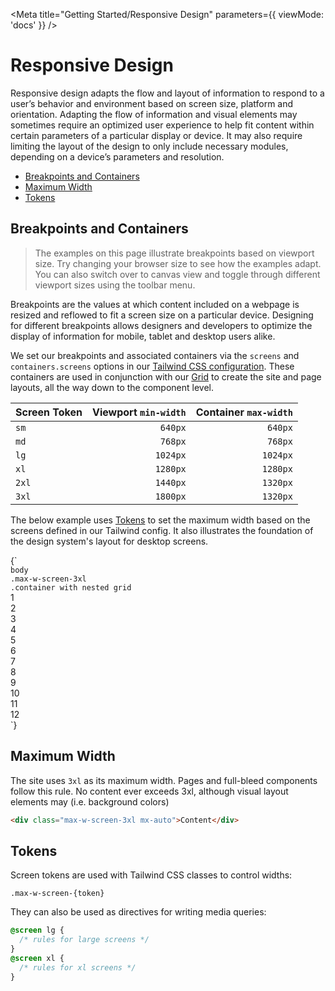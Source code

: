 
<Meta
  title="Getting Started/Responsive Design"
  parameters={{ viewMode: 'docs' }}
/>

# Responsive Design

Responsive design adapts the flow and layout of information to respond to a user’s behavior and environment based on screen size, platform and orientation. Adapting the flow of information and visual elements may sometimes require an optimized user experience to help fit content within certain parameters of a particular display or device. It may also require limiting the layout of the design to only include necessary modules, depending on a device’s parameters and resolution.

- [Breakpoints and Containers](#breakpoints-and-containers)
- [Maximum Width](#maximum-width)
- [Tokens](#tokens)

## Breakpoints and Containers

> The examples on this page illustrate breakpoints based on viewport size. Try changing your browser size to see how the examples adapt. You can also switch over to canvas view and toggle through different viewport sizes using the toolbar menu.

Breakpoints are the values at which content included on a webpage is resized and reflowed to fit a screen size on a particular device. Designing for different breakpoints allows designers and developers to optimize the display of information for mobile, tablet and desktop users alike.

We set our breakpoints and associated containers via the `screens` and `containers.screens` options in our [Tailwind CSS configuration](?path=/docs/appendix-tailwindcss--page#theme). These containers are used in conjunction with our [Grid](?path=/docs/brand-identity-grid-and-layout--base-grid) to create the site and page layouts, all the way down to the component level.

| Screen Token | Viewport `min-width` | Container `max-width` |
| :----------- | -------------------: | --------------------: |
| `sm`         |              `640px` |               `640px` |
| `md`         |              `768px` |               `768px` |
| `lg`         |             `1024px` |              `1024px` |
| `xl`         |             `1280px` |              `1280px` |
| `2xl`        |             `1440px` |              `1320px` |
| `3xl`        |             `1800px` |              `1320px` |

The below example uses [Tokens](#tokens) to set the maximum width based on the screens defined in our Tailwind config. It also illustrates the foundation of the design system's layout for desktop screens.

<Canvas className="sbdocs-preview-full-width">
  <Story name="Responsive Design">
    {`
          <div class="bg-gray-light border">
            <code>body</code>
            <div class="max-w-screen-3xl mx-auto bg-black text-white">
              <code>.max-w-screen-3xl</code>
                <div class="lg:BaseGrid container mx-auto bg-gray-light text-black">
                  <div class="col-start-1 col-end-13">
                    <code class="text-black">.container with nested grid</code>
                  </div>
                  <div class="text-center border border-dashed border-gray-mid-dark p-4">1</div>
                  <div class="text-center border border-dashed border-gray-mid-dark p-4">2</div>
                  <div class="text-center border border-dashed border-gray-mid-dark p-4">3</div>
                  <div class="text-center border border-dashed border-gray-mid-dark p-4">4</div>
                  <div class="text-center border border-dashed border-gray-mid-dark p-4">5</div>
                  <div class="text-center border border-dashed border-gray-mid-dark p-4">6</div>
                  <div class="text-center border border-dashed border-gray-mid-dark p-4">7</div>
                  <div class="text-center border border-dashed border-gray-mid-dark p-4">8</div>
                  <div class="text-center border border-dashed border-gray-mid-dark p-4">9</div>
                  <div class="text-center border border-dashed border-gray-mid-dark p-4">10</div>
                  <div class="text-center border border-dashed border-gray-mid-dark p-4">11</div>
                  <div class="text-center border border-dashed border-gray-mid-dark p-4">12</div>
                </div>
            </div>
          </div>
          `}
  </Story>
</Canvas>

## Maximum Width

The site uses `3xl` as its maximum width. Pages and full-bleed components follow this rule. No content ever exceeds 3xl, although visual layout elements may (i.e. background colors)

```html
<div class="max-w-screen-3xl mx-auto">Content</div>
```

## Tokens

Screen tokens are used with Tailwind CSS classes to control widths:

`.max-w-screen-{token}`

They can also be used as directives for writing media queries:

```css
@screen lg {
  /* rules for large screens */
}
@screen xl {
  /* rules for xl screens */
}
```
